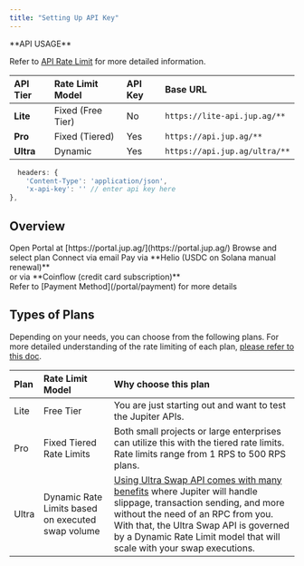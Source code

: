 ```yaml
---
title: "Setting Up API Key"
---
```


<Info>
  **API USAGE**

  Refer to [API Rate Limit](/portal/rate-limit) for more detailed information.

  | <span class="dark:text-white text-black">API Tier</span>  | <span class="dark:text-white text-black">Rate Limit Model</span>  | <span class="dark:text-white text-black">API Key</span> | <span class="dark:text-white text-black">Base URL</span>                      |
  | :--------- | :----------------- | :------- | :----------------------------- |
  | **Lite**  | Fixed (Free Tier) | No      | `https://lite-api.jup.ag/**`  |
  | **Pro**   | Fixed (Tiered)    | Yes     | `https://api.jup.ag/**`       |
  | **Ultra** | Dynamic           | Yes     | `https://api.jup.ag/ultra/**` |

```js
  headers: {
    'Content-Type': 'application/json',
    'x-api-key': '' // enter api key here
},
```
</Info>

## Overview

<Steps>
  <Step>
    Open Portal at [https://portal.jup.ag/](https://portal.jup.ag/)
  </Step>
  <Step>
    Browse and select plan
  </Step>
  <Step>
    Connect via email
  </Step>
  <Step>
    Pay via **Helio (USDC on Solana manual renewal)**<br/>
    or via **Coinflow (credit card subscription)**<br/>
    Refer to [Payment Method](/portal/payment) for more details
  </Step>
</Steps>

## Types of Plans

Depending on your needs, you can choose from the following plans. For more detailed understanding of the rate limiting of each plan, [please refer to this doc](/portal/rate-limit).

| Plan  | Rate Limit Model                                  | Why choose this plan                                                                                                                                                                                                                                                             |
| :----- | :------------------------------------------------- | :------------------------------------------------------------------------------------------------------------------------------------------------------------------------------------------------------------------------------------------------------------------------------- |
| Lite  | Free Tier                                         | You are just starting out and want to test the Jupiter APIs.                                                                                                                                                                                                                     |
| Pro   | Fixed Tiered Rate Limits                          | Both small projects or large enterprises can utilize this with the tiered rate limits. Rate limits range from 1 RPS to 500 RPS plans.                                                                                                                                            |
| Ultra | Dynamic Rate Limits based on executed swap volume | [Using Ultra Swap API comes with many benefits](/docs/ultra) where Jupiter will handle slippage, transaction sending, and more without the need of an RPC from you. With that, the Ultra Swap API is governed by a Dynamic Rate Limit model that will scale with your swap executions. |
